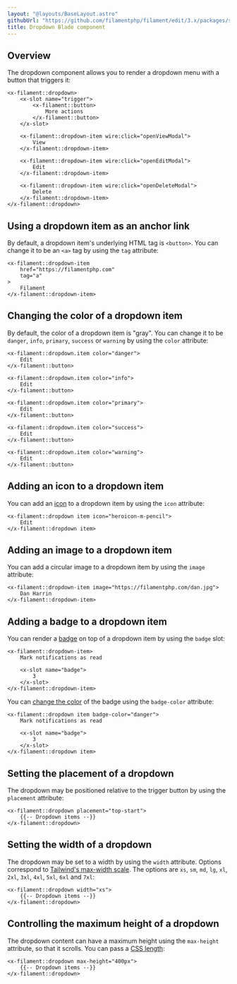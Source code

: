 ```yaml
---
layout: "@layouts/BaseLayout.astro"
githubUrl: "https://github.com/filamentphp/filament/edit/3.x/packages/support/docs/09-blade-components/02-dropdown.md"
title: Dropdown Blade component
---
```


## Overview

The dropdown component allows you to render a dropdown menu with a button that triggers it:

```blade
<x-filament::dropdown>
    <x-slot name="trigger">
        <x-filament::button>
            More actions
        </x-filament::button>
    </x-slot>
    
    <x-filament::dropdown-item wire:click="openViewModal">
        View
    </x-filament::dropdown-item>
    
    <x-filament::dropdown-item wire:click="openEditModal">
        Edit
    </x-filament::dropdown-item>
    
    <x-filament::dropdown-item wire:click="openDeleteModal">
        Delete
    </x-filament::dropdown-item>
</x-filament::dropdown>
```

## Using a dropdown item as an anchor link

By default, a dropdown item's underlying HTML tag is `<button>`. You can change it to be an `<a>` tag by using the `tag` attribute:

```blade
<x-filament::dropdown-item
    href="https://filamentphp.com"
    tag="a"
>
    Filament
</x-filament::dropdown-item>
```

## Changing the color of a dropdown item

By default, the color of a dropdown item is "gray". You can change it to be `danger`, `info`, `primary`, `success` or `warning` by using the `color` attribute:

```blade
<x-filament::dropdown.item color="danger">
    Edit
</x-filament::button>

<x-filament::dropdown.item color="info">
    Edit
</x-filament::button>

<x-filament::dropdown.item color="primary">
    Edit
</x-filament::button>

<x-filament::dropdown.item color="success">
    Edit
</x-filament::button>

<x-filament::dropdown.item color="warning">
    Edit
</x-filament::button>
```

## Adding an icon to a dropdown item

You can add an [icon](https://blade-ui-kit.com/blade-icons?set=1#search) to a dropdown item by using the `icon` attribute:

```blade
<x-filament::dropdown item icon="heroicon-m-pencil">
    Edit
</x-filament::dropdown item>
```

## Adding an image to a dropdown item

You can add a circular image to a dropdown item by using the `image` attribute:

```blade
<x-filament::dropdown-item image="https://filamentphp.com/dan.jpg">
    Dan Harrin
</x-filament::dropdown-item>
```

## Adding a badge to a dropdown item

You can render a [badge](badge) on top of a dropdown item by using the `badge` slot:

```blade
<x-filament::dropdown-item>
    Mark notifications as read
    
    <x-slot name="badge">
        3
    </x-slot>
</x-filament::dropdown-item>
```

You can [change the color](badge#changing-the-color-of-the-badge) of the badge using the `badge-color` attribute:

```blade
<x-filament::dropdown item badge-color="danger">
    Mark notifications as read
    
    <x-slot name="badge">
        3
    </x-slot>
</x-filament::dropdown item>
```

## Setting the placement of a dropdown

The dropdown may be positioned relative to the trigger button by using the `placement` attribute:

```blade
<x-filament::dropdown placement="top-start">
    {{-- Dropdown items --}}
</x-filament::dropdown>
```

## Setting the width of a dropdown

The dropdown may be set to a width by using the `width` attribute. Options correspond to [Tailwind's max-width scale](https://tailwindcss.com/docs/max-width). The options are `xs`, `sm`, `md`, `lg`, `xl`, `2xl`, `3xl`, `4xl`, `5xl`, `6xl` and `7xl`:

```blade
<x-filament::dropdown width="xs">
    {{-- Dropdown items --}}
</x-filament::dropdown>
```

## Controlling the maximum height of a dropdown

The dropdown content can have a maximum height using the `max-height` attribute, so that it scrolls. You can pass a [CSS length](https://developer.mozilla.org/en-US/docs/Web/CSS/length):

```blade
<x-filament::dropdown max-height="400px">
    {{-- Dropdown items --}}
</x-filament::dropdown>
```
